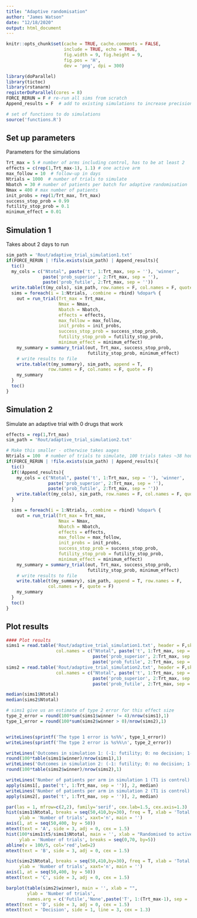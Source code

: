 ```yaml
---
title: "Adaptive randomisation"
author: "James Watson"
date: "12/18/2020"
output: html_document
---
```


```r
knitr::opts_chunk$set(cache = TRUE, cache.comments = FALSE, 
                      include = TRUE, echo = TRUE,
                      fig.width = 9, fig.height = 9,
                      fig.pos = 'H', 
                      dev = 'png', dpi = 300)

library(doParallel)
library(tictoc)
library(rstanarm)
registerDoParallel(cores = 8)
FORCE_RERUN = F # re-run all sims from scratch
Append_results = F  # add to existing simulations to increase precision

# set of functions to do simulations
source('functions.R')
```

## Set up parameters


Parameters for the simulations
```r
Trt_max = 5 # number of arms including control, has to be at least 2
effects = c(rep(1,Trt_max-1), 1.1) # one active arm
max_follow = 10  # follow-up in days
Ntrials = 1000  # number of trials to simulate
Nbatch = 30 # number of patients per batch for adaptive randomisation
Nmax = 400 # max number of patients
init_probs = rep(1/Trt_max, Trt_max)
success_stop_prob = 0.99
futility_stop_prob = 0.1
minimum_effect = 0.01
```

## Simulation 1

Takes about 2 days to run
```r
sim_path = 'Rout/adaptive_trial_simulation1.txt'
if(FORCE_RERUN | !file.exists(sim_path) | Append_results){
  tic()
  my_cols = c("Ntotal", paste('t', 1:Trt_max, sep = ''), 'winner',
              paste('prob_superior', 2:Trt_max, sep = ''),
              paste('prob_futile', 2:Trt_max, sep = ''))
  write.table(t(my_cols), sim_path, row.names = F, col.names = F, quote = F)
  sims = foreach(i = 1:Ntrials, .combine = rbind) %dopar% {
    out = run_trial(Trt_max = Trt_max,
                    Nmax = Nmax,
                    Nbatch = Nbatch,
                    effects = effects,
                    max_follow = max_follow,
                    init_probs = init_probs,
                    success_stop_prob = success_stop_prob,
                    futility_stop_prob = futility_stop_prob,
                    minimum_effect = minimum_effect)
    my_summary = summary_trial(out, Trt_max, success_stop_prob, 
                               futility_stop_prob, minimum_effect)
    # write results to file
    write.table(t(my_summary), sim_path, append = T, 
                row.names = F, col.names = F, quote = F)
    my_summary
  }
  toc()
}
```


## Simulation 2

Simulate an adaptive trial with 0 drugs that work
```r
effects = rep(1,Trt_max)
sim_path = 'Rout/adaptive_trial_simulation2.txt'

# Make this smaller - otherwise takes aages
Ntrials = 100  # number of trials to simulate, 100 trials takes ~38 hours on 8 cores
if(FORCE_RERUN | !file.exists(sim_path) | Append_results){
  tic()
  if(!Append_results){
    my_cols = c("Ntotal", paste('t', 1:Trt_max, sep = ''), 'winner',
                paste('prob_superior', 2:Trt_max, sep = ''),
                paste('prob_futile', 2:Trt_max, sep = ''))
    write.table(t(my_cols), sim_path, row.names = F, col.names = F, quote = F)
  }

  sims = foreach(i = 1:Ntrials, .combine = rbind) %dopar% {
    out = run_trial(Trt_max = Trt_max,
                    Nmax = Nmax,
                    Nbatch = Nbatch,
                    effects = effects,
                    max_follow = max_follow,
                    init_probs = init_probs,
                    success_stop_prob = success_stop_prob,
                    futility_stop_prob = futility_stop_prob,
                    minimum_effect = minimum_effect)
    my_summary = summary_trial(out, Trt_max, success_stop_prob, 
                               futility_stop_prob, minimum_effect)
    # write results to file
    write.table(t(my_summary), sim_path, append = T, row.names = F, 
                col.names = F, quote = F)
    my_summary
  }
  toc()
}
```



## Plot results

```r
#### Plot results
sims1 = read.table('Rout/adaptive_trial_simulation1.txt', header = F,skip = 1,
                   col.names = c("Ntotal", paste('t', 1:Trt_max, sep = ''), 'winner',
                                 paste('prob_superior', 2:Trt_max, sep = ''),
                                 paste('prob_futile', 2:Trt_max, sep = '')), fill = T)
sims2 = read.table('Rout/adaptive_trial_simulation2.txt', header = F,skip = 1,
                   col.names = c("Ntotal", paste('t', 1:Trt_max, sep = ''), 'winner',
                                 paste('prob_superior', 2:Trt_max, sep = ''),
                                 paste('prob_futile', 2:Trt_max, sep = '')), fill = T)

median(sims1$Ntotal)
median(sims2$Ntotal)

# sims1 give us an estimate of type 2 error for this effect size
type_2_error = round(100*sum(sims1$winner != 4)/nrow(sims1),1)
type_1_error = round(100*sum(sims2$winner > 0)/nrow(sims2),1)


writeLines(sprintf('The type 1 error is %s%%', type_1_error))
writeLines(sprintf('The type 2 error is %s%%\n', type_2_error))

writeLines('Outcomes in simulation 1: (-1: futility; 0: no decision; 1-4 winner)')
round(100*table(sims1$winner)/nrow(sims1),1)
writeLines('Outcomes in simulation 2: (-1: futility; 0: no decision; 1-4 winner)')
round(100*table(sims2$winner)/nrow(sims2),1)

writeLines('Number of patients per arm in simulation 1 (T1 is control):')
apply(sims1[, paste('t', 1:Trt_max, sep = '')], 2, median)
writeLines('Number of patients per arm in simulation 2 (T1 is control):')
apply(sims2[, paste('t', 1:Trt_max, sep = '')], 2, median)
```


```r
par(las = 1, mfrow=c(2,2), family='serif', cex.lab=1.5, cex.axis=1.3)
hist(sims1$Ntotal, breaks = seq(50,410,by=30), freq = T, xlab = 'Total trial size',
     ylab = 'Number of trials', xaxt='n', main = '')
axis(1, at = seq(50,400, by = 50))
mtext(text = 'A', side = 3, adj = 0, cex = 1.5)
hist(100*sims1$t5/sims1$Ntotal, main = '', xlab = "Randomised to active drug (%)",
     ylab = 'Number of trials', breaks = seq(0,70, by=5))
abline(v = 100/5, col='red',lwd=2)
mtext(text = 'B', side = 3, adj = 0, cex = 1.5)

hist(sims2$Ntotal, breaks = seq(50,410,by=30), freq = T, xlab = 'Total trial size',
     ylab = 'Number of trials', xaxt='n', main = '')
axis(1, at = seq(50,400, by = 50))
mtext(text = 'C', side = 3, adj = 0, cex = 1.5)

barplot(table(sims2$winner), main = '', xlab = "",
        ylab = 'Number of trials',
        names.arg = c('Futile','None',paste('T', 1:(Trt_max-1), sep = '')))
mtext(text = 'D', side = 3, adj = 0, cex = 1.5)
mtext(text = 'Decision', side = 1, line = 3, cex = 1.3)

```


